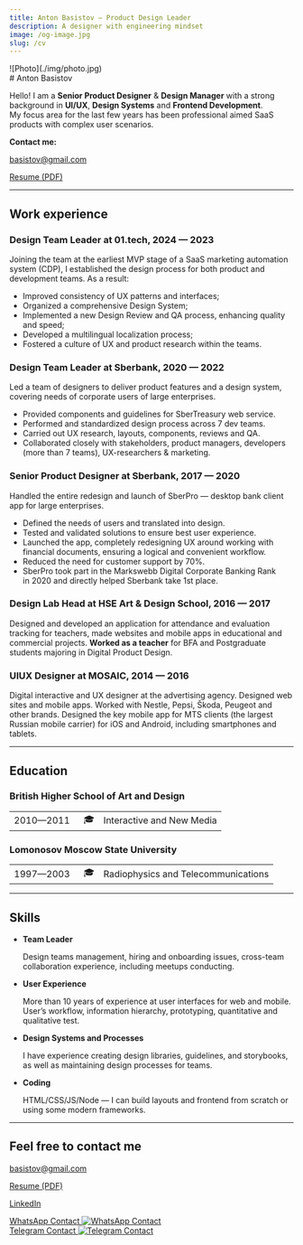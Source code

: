 ```yaml
---
title: Anton Basistov — Product Design Leader
description: A designer with engineering mindset
image: /og-image.jpg
slug: /cv
---
```




<div className="no-bleed img-size-10rem round-border">
![Photo](./img/photo.jpg) 
</div>

<div className="no-margin-top">
# Anton Basistov
</div>


Hello! I am a **Senior Product Designer** & **Design Manager** with a strong background in **UI/UX**, **Design Systems** and **Frontend Development**. My focus area for the last few years has been professional aimed SaaS products with complex user scenarios.

**Contact me:**

[basistov@gmail.com](mailto:basistov@gmail.com)

<p><a href="https://drive.google.com/file/d/1hqJ1tknfByFQi7vEZDIgui8CGMZhmunj/view?usp=sharing" title="Download PDF" target="_blank" rel="noopener noreferrer">Resume (PDF)</a></p>

---

## Work experience

### Design Team Leader at 01.tech, 2024 — 2023

Joining the team at the earliest MVP stage of a SaaS marketing automation system (CDP), I established the design process for both product and development teams. As a result:

- Improved consistency of UX patterns and interfaces;
- Organized a comprehensive Design System;
- Implemented a new Design Review and QA process, enhancing quality and speed;
- Developed a multilingual localization process;
- Fostered a culture of UX and product research within the teams.


### Design Team Leader at Sberbank, 2020 — 2022

Led a team of designers to deliver product features and a design system, covering needs of corporate users of large enterprises. 

- Provided components and guidelines for SberTreasury web service. 
- Performed and standardized design process across 7 dev teams. 
- Carried out UX research, layouts, components, reviews and QA. 
- Collaborated closely with stakeholders, product managers, developers (more than 7 teams), UX-researchers & marketing.

### Senior Product Designer at Sberbank, 2017 — 2020

Handled the entire redesign and launch of SberPro — desktop bank client app for large enterprises. 

- Defined the needs of users and translated into design.
- Tested and validated solutions to ensure best user experience. 
- Launched the app, completely redesigning UX around working with financial documents, ensuring a logical and convenient workflow.
- Reduced the need for customer support by 70%.
- SberPro took part in the Markswebb Digital Corporate Banking Rank in 2020 and directly helped Sberbank take 1st place.

### Design Lab Head at **HSE Art & Design School, 2016 — 2017**

Designed and developed an application for attendance and evaluation tracking for teachers, made websites and mobile apps in educational and commercial projects. **Worked as a teacher** for BFA and Postgraduate students majoring in Digital Product Design.


### UIUX Designer at **MOSAIC, 2014 — 2016**

Digital interactive and UX designer at the advertising agency. Designed web sites and mobile apps. Worked with Nestle, Pepsi, Škoda, Peugeot and other brands. Designed the key mobile app for MTS clients (the largest Russian mobile carrier) for iOS and Android, including smartphones and tablets.

---

## Education

### British Higher School of Art and Design

|     |     |     |
| --- | --- | --- |
| 2010—2011|   🎓 | Interactive and New Media |

### **Lomonosov Moscow State University**

|     |     |     |
| --- | --- | --- |
| 1997—2003 |   🎓 | Radiophysics and Telecommunications |

---

## Skills

- **Team Leader**

  Design teams management, hiring and onboarding issues, cross-team collaboration experience, including meetups conducting. 

- **User Experience**

  More than 10 years of experience at user interfaces for web and mobile. User’s workflow, information hierarchy, prototyping, quantitative and qualitative test.

- **Design Systems and Processes**

  I have experience creating design libraries, guidelines, and storybooks, as well as maintaining design processes for teams.

- **Coding**

  HTML/CSS/JS/Node — I can build layouts and frontend from scratch or using some modern frameworks.

---

## Feel free to contact me

[basistov@gmail.com](mailto:basistov@gmail.com)

<p><a href="https://drive.google.com/file/d/1hqJ1tknfByFQi7vEZDIgui8CGMZhmunj/view?usp=sharing" title="Download PDF" target="_blank" rel="noopener noreferrer">Resume (PDF)</a></p>

[LinkedIn](http://linkedin.com/in/basistov)

<aside className="no-bleed">
  <a href="https://wa.me/qr/BLE4J6UC3KPZM1" title="WhatsApp Contact" target="_blank" rel="noopener noreferrer">
    WhatsApp Contact
    <Image src={qrWa} alt="WhatsApp Contact" width={200} height={200} />
  </a>
</aside>

<aside className="no-bleed">
  <a href="https://t.me/basistov" title="Telegram Contact" target="_blank" rel="noopener noreferrer">
    Telegram Contact
    <Image src={qrTg} alt="Telegram Contact" width={200} height={200} />
  </a>
</aside>